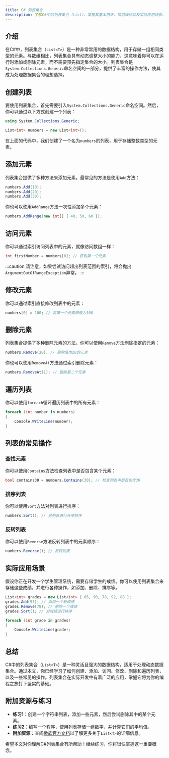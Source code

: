 ```yaml
---
title: C# 列表集合
description: 了解C#中的列表集合（List），掌握其基本用法、常见操作以及实际应用场景。
---
```


## 介绍

在C#中，列表集合（`List<T>`）是一种非常常用的数据结构，用于存储一组相同类型的元素。与数组相比，列表集合具有动态调整大小的能力，这意味着你可以在运行时添加或删除元素，而不需要预先指定集合的大小。列表集合是`System.Collections.Generic`命名空间的一部分，提供了丰富的操作方法，使其成为处理数据集合的理想选择。

## 创建列表

要使用列表集合，首先需要引入`System.Collections.Generic`命名空间。然后，你可以通过以下方式创建一个列表：

```csharp
using System.Collections.Generic;

List<int> numbers = new List<int>();
```

在上面的代码中，我们创建了一个名为`numbers`的列表，用于存储整数类型的元素。

## 添加元素

列表集合提供了多种方法来添加元素。最常见的方法是使用`Add`方法：

```csharp
numbers.Add(10);
numbers.Add(20);
numbers.Add(30);
```

你也可以使用`AddRange`方法一次性添加多个元素：

```csharp
numbers.AddRange(new int[] { 40, 50, 60 });
```

## 访问元素

你可以通过索引访问列表中的元素，就像访问数组一样：

```csharp
int firstNumber = numbers[0]; // 获取第一个元素
```

:::caution
请注意，如果尝试访问超出列表范围的索引，将会抛出`ArgumentOutOfRangeException`异常。
:::

## 修改元素

你可以通过索引直接修改列表中的元素：

```csharp
numbers[0] = 100; // 将第一个元素修改为100
```

## 删除元素

列表集合提供了多种删除元素的方法。你可以使用`Remove`方法删除指定的元素：

```csharp
numbers.Remove(20); // 删除值为20的元素
```

你也可以使用`RemoveAt`方法通过索引删除元素：

```csharp
numbers.RemoveAt(1); // 删除第二个元素
```

## 遍历列表

你可以使用`foreach`循环遍历列表中的所有元素：

```csharp
foreach (int number in numbers)
{
    Console.WriteLine(number);
}
```

## 列表的常见操作

### 查找元素

你可以使用`Contains`方法检查列表中是否包含某个元素：

```csharp
bool contains30 = numbers.Contains(30); // 检查列表中是否包含30
```

### 排序列表

你可以使用`Sort`方法对列表进行排序：

```csharp
numbers.Sort(); // 对列表进行升序排序
```

### 反转列表

你可以使用`Reverse`方法反转列表中的元素顺序：

```csharp
numbers.Reverse(); // 反转列表
```

## 实际应用场景

假设你正在开发一个学生管理系统，需要存储学生的成绩。你可以使用列表集合来存储这些成绩，并进行各种操作，如添加、删除、排序等。

```csharp
List<int> grades = new List<int> { 85, 90, 78, 92, 88 };
grades.Add(95); // 添加一个新成绩
grades.Remove(78); // 删除一个成绩
grades.Sort(); // 对成绩进行排序

foreach (int grade in grades)
{
    Console.WriteLine(grade);
}
```

## 总结

C#中的列表集合（`List<T>`）是一种灵活且强大的数据结构，适用于处理动态数据集合。通过本文，你已经学习了如何创建、添加、访问、修改、删除和遍历列表，以及一些常见的操作。列表集合在实际开发中有着广泛的应用，掌握它将为你的编程之旅打下坚实的基础。

## 附加资源与练习

- **练习1**：创建一个字符串列表，添加一些元素，然后尝试删除其中的某个元素。
- **练习2**：编写一个程序，使用列表存储一组数字，并计算它们的平均值。
- **附加资源**：查阅[微软官方文档](https://learn.microsoft.com/en-us/dotnet/api/system.collections.generic.list-1?view=net-7.0)以了解更多关于`List<T>`的详细信息。

希望本文对你理解C#列表集合有所帮助！继续练习，你将很快掌握这一重要概念。